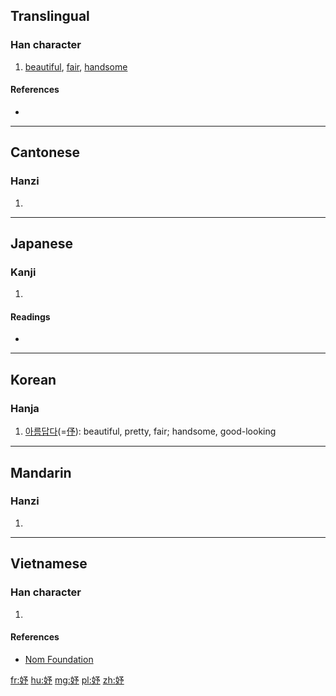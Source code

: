 ==Translingual==

===Han character===
{{Han char|rn=38|rad=女|as=04|sn=7|four=4742<sub>2</sub>|canj=女弓戈弓 (VNIN)|ids=⿰[[女]][[予]]}}

# [[beautiful]], [[fair]], [[handsome]]

====References====
* {{Han ref|kx=0257.040|dkj=06105|dj=0521.170|hdz=21034.040|uh=59A4|ud=22948|bh=A7B1|bd=42929}}

----

==Cantonese==

===Hanzi===
{{yue-hanzi|jyut=[[jyu4]]|y=yu4}}

# {{defn|lang=yue|sort=女04}}

----

==Japanese==

===Kanji===
{{ja-kanji|grade=|rs=女04}}

# {{defn|lang=ja|sort=女04}}

====Readings====
* {{ja-readings|on=[[よ]] (yo)|kun=}}

----

==Korean==

===Hanja===
{{ko-hanja|hangeul=여|rv=yeo|mr=yŏ}}

# [[아름답다]](=[[伃]]): beautiful, pretty, fair; handsome, good-looking

----

==Mandarin==

===Hanzi===
{{cmn-hanzi|pin=[[yú]] ([[yu2]])|wg=yü<sup>2</sup>}}

# {{defn|lang=cmn|sort=女04}}

----

==Vietnamese==

===Han character===
{{vi-hantu|[[dư]]|rs=女04}}

# {{defn|lang=vi|sort=女04}}

====References====
* [http://nomfoundation.org/common/nom_details.php?codepoint=59a4 Nom Foundation]

[[fr:妤]]
[[hu:妤]]
[[mg:妤]]
[[pl:妤]]
[[zh:妤]]